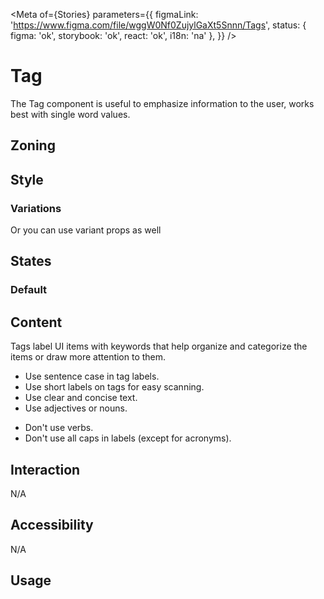 


<Meta
	of={Stories}
	parameters={{
		figmaLink: 'https://www.figma.com/file/wggW0Nf0ZujylGaXt5Snnn/Tags',
		status: { figma: 'ok', storybook: 'ok', react: 'ok', i18n: 'na' },
	}}
/>

# Tag

The Tag component is useful to emphasize information to the user, works best with single word values.

## Zoning

<FigmaImage
	src="https://www.figma.com/file/wggW0Nf0ZujylGaXt5Snnn/Tags?node-id=1306%3A65"
	alt="zoning image for tags"
/>

## Style

<FigmaImage src="https://www.figma.com/file/wggW0Nf0ZujylGaXt5Snnn/Tags?node-id=0%3A43" alt="" />

### Variations

<Canvas>
	<Story story={Stories.Default} />
	<Story story={Stories.Information} />
	<Story story={Stories.Success} />
	<Story story={Stories.Warning} />
	<Story story={Stories.Destructive} />
	<Story story={Stories.Beta} />
</Canvas>

Or you can use variant props as well

<Canvas>
	<Story story={Stories.VariantDefault} />
	<Story story={Stories.VariantInformation} />
	<Story story={Stories.VariantSuccess} />
	<Story story={Stories.VariantWarning} />
	<Story story={Stories.VariantDestructive} />
	<Story story={Stories.VariantBeta} />
</Canvas>

## States

### Default

<Canvas>
	<Story story={Stories.Ellipsis} />
</Canvas>

## Content

Tags label UI items with keywords that help organize and categorize the items or draw more attention to them.

<Use>
	<Use.Do>
		<ul>
			<li>Use sentence case in tag labels.</li>
			<li>Use short labels on tags for easy scanning.</li>
			<li>Use clear and concise text.</li>
			<li>Use adjectives or nouns.</li>
		</ul>
	</Use.Do>
	<Use.Dont>
		<ul>
			<li>Don't use verbs.</li>
			<li>Don't use all caps in labels (except for acronyms).</li>
		</ul>
	</Use.Dont>
</Use>

## Interaction

N/A

## Accessibility

N/A

## Usage

<Canvas>
	<Story story={Stories.Usage} />
</Canvas>

<ArgTypes story={Stories.Usage} />
